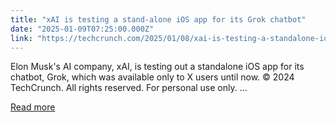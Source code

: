 ```yaml
---
title: "xAI is testing a stand-alone iOS app for its Grok chatbot"
date: "2025-01-09T07:25:00.000Z"
link: "https://techcrunch.com/2025/01/08/xai-is-testing-a-standalone-ios-app-for-its-grok-chatbot/"
---
```


Elon Musk's AI company, xAI, is testing out a standalone iOS app for its chatbot, Grok, which was available only to X users until now.
© 2024 TechCrunch. All rights reserved. For personal use only.
...

[Read more](https://techcrunch.com/2025/01/08/xai-is-testing-a-standalone-ios-app-for-its-grok-chatbot/)
